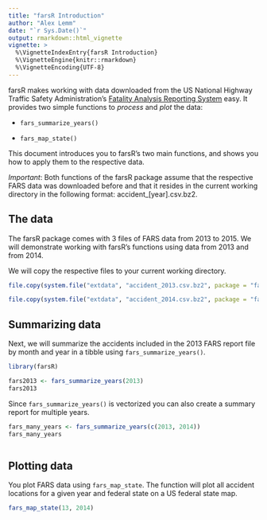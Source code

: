 ```yaml
---
title: "farsR Introduction"
author: "Alex Lemm"
date: "`r Sys.Date()`"
output: rmarkdown::html_vignette
vignette: >
  %\VignetteIndexEntry{farsR Introduction}
  %\VignetteEngine{knitr::rmarkdown}
  %\VignetteEncoding{UTF-8}
---
```


farsR makes working with data downloaded from the US National Highway Traffic Safety Administration's [Fatality Analysis Reporting System](https://www.nhtsa.gov/research-data/fatality-analysis-reporting-system-fars) easy. It provides two simple functions to *process* and *plot*  the data:

* `fars_summarize_years()`

* `fars_map_state()`

This document introduces you to farsR's two main functions, and shows you how to apply them to the respective data.

*Important*: Both functions of the farsR package assume that the respective FARS data was downloaded before and that it resides in the current working directory in the following format: accident_[year].csv.bz2.

## The data

The farsR package comes with 3 files of FARS data from 2013 to 2015. We will demonstrate working with farsR's functions using data from 2013 and from 2014.

We will copy the respective files to your current working directory.


```r

file.copy(system.file("extdata", "accident_2013.csv.bz2", package = "farsR"),getwd())

file.copy(system.file("extdata", "accident_2014.csv.bz2", package = "farsR"),getwd())

```


## Summarizing data 

Next, we will summarize the accidents included in the 2013 FARS report file by month and year in a tibble using `fars_summarize_years()`.

```r
library(farsR)

fars2013 <- fars_summarize_years(2013)
fars2013
```

Since `fars_summarize_years()` is vectorized you can also create a summary report for multiple years.

```r

fars_many_years <- fars_summarize_years(c(2013, 2014))
fars_many_years

```

```r

```

## Plotting data

You plot FARS data using `fars_map_state`. The function will plot all accident locations for a given year and federal state on a US federal state map.

```r

fars_map_state(13, 2014)
```











